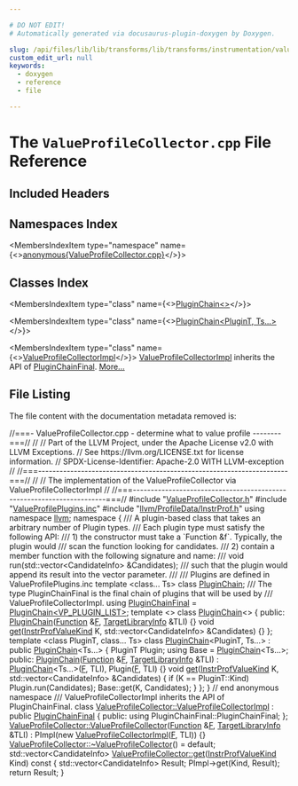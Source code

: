 ```yaml
---

# DO NOT EDIT!
# Automatically generated via docusaurus-plugin-doxygen by Doxygen.

slug: /api/files/lib/lib/transforms/lib/transforms/instrumentation/valueprofilecollector-cpp
custom_edit_url: null
keywords:
  - doxygen
  - reference
  - file

---
```





# The `ValueProfileCollector.cpp` File Reference

<DoxygenPage pluginConfig={pluginConfig}>



## Included Headers

<IncludesList>
<IncludesListItem
  filePath="ValueProfileCollector.h"
  permalink="/docs/api/files/lib/lib/transforms/lib/transforms/instrumentation/valueprofilecollector-h"
  isLocal="true" />
<IncludesListItem
  filePath="ValueProfilePlugins.inc"
  permalink="/docs/api/files/lib/lib/transforms/lib/transforms/instrumentation/valueprofileplugins-inc"
  isLocal="true" />
<IncludesListItem
  filePath="llvm/ProfileData/InstrProf.h"
  permalink="/docs/api/files/include/include/llvm/include/llvm/profiledata/instrprof-h"
  isLocal="true" />
</IncludesList>

## Namespaces Index

<MembersIndex>

<MembersIndexItem
  type="namespace"
  name={<><a href="/docs/api/namespaces/anonymous-valueprofilecollector-cpp-">anonymous&#123;ValueProfileCollector.cpp&#125;</a></>}>
</MembersIndexItem>

</MembersIndex>

## Classes Index

<MembersIndex>

<MembersIndexItem
  type="class"
  name={<><a href="/docs/api/classes/anonymous-namespace-valueprofilecollector-cpp-/pluginchain-38559c871fba28d992ead51549367f83">PluginChain&lt;&gt;</a></>}>
</MembersIndexItem>

<MembersIndexItem
  type="class"
  name={<><a href="/docs/api/classes/anonymous-namespace-valueprofilecollector-cpp-/pluginchain-a00262fafcee8c00598711b6a3e56679">PluginChain&lt;PluginT, Ts...&gt;</a></>}>
</MembersIndexItem>

<MembersIndexItem
  type="class"
  name={<><a href="/docs/api/classes/valueprofilecollector/valueprofilecollectorimpl">ValueProfileCollectorImpl</a></>}>
<a href="/docs/api/classes/valueprofilecollector/valueprofilecollectorimpl">ValueProfileCollectorImpl</a> inherits the API of <a href="/docs/api/classes/pluginchainfinal">PluginChainFinal</a>. <a href="/docs/api/classes/valueprofilecollector/valueprofilecollectorimpl/#details">More...</a>
</MembersIndexItem>

</MembersIndex>


## File Listing

The file content with the documentation metadata removed is:

<ProgramListing>

<Link id="l00001" /><CodeLine lineNumber="1"><Highlight kind="comment">//===- ValueProfileCollector.cpp - determine what to value profile --------===//</Highlight><Highlight kind="normal"></Highlight></CodeLine>
<Link id="l00002" /><CodeLine lineNumber="2"><Highlight kind="normal"></Highlight><Highlight kind="comment">//</Highlight><Highlight kind="normal"></Highlight></CodeLine>
<Link id="l00003" /><CodeLine lineNumber="3"><Highlight kind="normal"></Highlight><Highlight kind="comment">// Part of the LLVM Project, under the Apache License v2.0 with LLVM Exceptions.</Highlight><Highlight kind="normal"></Highlight></CodeLine>
<Link id="l00004" /><CodeLine lineNumber="4"><Highlight kind="normal"></Highlight><Highlight kind="comment">// See https://llvm.org/LICENSE.txt for license information.</Highlight><Highlight kind="normal"></Highlight></CodeLine>
<Link id="l00005" /><CodeLine lineNumber="5"><Highlight kind="normal"></Highlight><Highlight kind="comment">// SPDX-License-Identifier: Apache-2.0 WITH LLVM-exception</Highlight><Highlight kind="normal"></Highlight></CodeLine>
<Link id="l00006" /><CodeLine lineNumber="6"><Highlight kind="normal"></Highlight><Highlight kind="comment">//</Highlight><Highlight kind="normal"></Highlight></CodeLine>
<Link id="l00007" /><CodeLine lineNumber="7"><Highlight kind="normal"></Highlight><Highlight kind="comment">//===----------------------------------------------------------------------===//</Highlight><Highlight kind="normal"></Highlight></CodeLine>
<Link id="l00008" /><CodeLine lineNumber="8"><Highlight kind="normal"></Highlight><Highlight kind="comment">//</Highlight><Highlight kind="normal"></Highlight></CodeLine>
<Link id="l00009" /><CodeLine lineNumber="9"><Highlight kind="normal"></Highlight><Highlight kind="comment">// The implementation of the ValueProfileCollector via ValueProfileCollectorImpl</Highlight><Highlight kind="normal"></Highlight></CodeLine>
<Link id="l00010" /><CodeLine lineNumber="10"><Highlight kind="normal"></Highlight><Highlight kind="comment">//</Highlight><Highlight kind="normal"></Highlight></CodeLine>
<Link id="l00011" /><CodeLine lineNumber="11"><Highlight kind="normal"></Highlight><Highlight kind="comment">//===----------------------------------------------------------------------===//</Highlight><Highlight kind="normal"></Highlight></CodeLine>
<Link id="l00012" /><CodeLine lineNumber="12"><Highlight kind="normal"></Highlight></CodeLine>
<Link id="l00013" /><CodeLine lineNumber="13"><Highlight kind="normal"></Highlight><Highlight kind="preprocessor">#include &quot;<a href="/docs/api/files/lib/lib/transforms/lib/transforms/instrumentation/valueprofilecollector-h">ValueProfileCollector.h</a>&quot;</Highlight><Highlight kind="normal"></Highlight></CodeLine>
<Link id="l00014" /><CodeLine lineNumber="14"><Highlight kind="normal"></Highlight><Highlight kind="preprocessor">#include &quot;<a href="/docs/api/files/lib/lib/transforms/lib/transforms/instrumentation/valueprofileplugins-inc">ValueProfilePlugins.inc</a>&quot;</Highlight><Highlight kind="normal"></Highlight></CodeLine>
<Link id="l00015" /><CodeLine lineNumber="15"><Highlight kind="normal"></Highlight><Highlight kind="preprocessor">#include &quot;<a href="/docs/api/files/include/include/llvm/include/llvm/profiledata/instrprof-h">llvm/ProfileData/InstrProf.h</a>&quot;</Highlight><Highlight kind="normal"></Highlight></CodeLine>
<Link id="l00016" /><CodeLine lineNumber="16"><Highlight kind="normal"></Highlight></CodeLine>
<Link id="l00017" /><CodeLine lineNumber="17"><Highlight kind="normal"></Highlight><Highlight kind="keyword">using namespace </Highlight><Highlight kind="normal"><a href="/docs/api/namespaces/llvm">llvm</a>;</Highlight></CodeLine>
<Link id="l00018" /><CodeLine lineNumber="18"><Highlight kind="normal"></Highlight></CodeLine>
<Link id="l00019" /><CodeLine lineNumber="19" lineLink="/docs/api/namespaces/anonymous-valueprofilecollector-cpp-"><Highlight kind="normal"></Highlight><Highlight kind="keyword">namespace </Highlight><Highlight kind="normal">&#123;</Highlight></CodeLine>
<Link id="l00020" /><CodeLine lineNumber="20"><Highlight kind="normal"></Highlight><Highlight kind="comment"></Highlight></CodeLine>
<Link id="l00021" /><CodeLine lineNumber="21"><Highlight kind="comment">/// A plugin-based class that takes an arbitrary number of Plugin types.</Highlight></CodeLine>
<Link id="l00022" /><CodeLine lineNumber="22"><Highlight kind="comment">/// Each plugin type must satisfy the following API:</Highlight></CodeLine>
<Link id="l00023" /><CodeLine lineNumber="23"><Highlight kind="comment">///  1) the constructor must take a &#96;Function &amp;f&#96;. Typically, the plugin would</Highlight></CodeLine>
<Link id="l00024" /><CodeLine lineNumber="24"><Highlight kind="comment">///     scan the function looking for candidates.</Highlight></CodeLine>
<Link id="l00025" /><CodeLine lineNumber="25"><Highlight kind="comment">///  2) contain a member function with the following signature and name:</Highlight></CodeLine>
<Link id="l00026" /><CodeLine lineNumber="26"><Highlight kind="comment">///        void run(std::vector&lt;CandidateInfo&gt; &amp;Candidates);</Highlight></CodeLine>
<Link id="l00027" /><CodeLine lineNumber="27"><Highlight kind="comment">///    such that the plugin would append its result into the vector parameter.</Highlight></CodeLine>
<Link id="l00028" /><CodeLine lineNumber="28"><Highlight kind="comment">///</Highlight></CodeLine>
<Link id="l00029" /><CodeLine lineNumber="29"><Highlight kind="comment">/// Plugins are defined in ValueProfilePlugins.inc</Highlight><Highlight kind="normal"></Highlight></CodeLine>
<Link id="l00030" /><CodeLine lineNumber="30" lineLink="/docs/api/classes/anonymous-namespace-valueprofilecollector-cpp-/pluginchain"><Highlight kind="normal"></Highlight><Highlight kind="keyword">template</Highlight><Highlight kind="normal"> &lt;</Highlight><Highlight kind="keyword">class</Highlight><Highlight kind="normal">... Ts&gt; </Highlight><Highlight kind="keyword">class </Highlight><Highlight kind="normal"><a href="/docs/api/classes/anonymous-namespace-valueprofilecollector-cpp-/pluginchain">PluginChain</a>;</Highlight></CodeLine>
<Link id="l00031" /><CodeLine lineNumber="31"><Highlight kind="normal"></Highlight><Highlight kind="comment"></Highlight></CodeLine>
<Link id="l00032" /><CodeLine lineNumber="32"><Highlight kind="comment">/// The type PluginChainFinal is the final chain of plugins that will be used by</Highlight></CodeLine>
<Link id="l00033" /><CodeLine lineNumber="33"><Highlight kind="comment">/// ValueProfileCollectorImpl.</Highlight><Highlight kind="normal"></Highlight></CodeLine>
<Link id="l00034" /><CodeLine lineNumber="34" lineLink="/docs/api/namespaces/anonymous-valueprofilecollector-cpp-/#a7730130f0b6db23fb47176140824ad3f"><Highlight kind="normal"></Highlight><Highlight kind="keyword">using </Highlight><Highlight kind="normal"><a href="/docs/api/namespaces/anonymous-valueprofilecollector-cpp-/#a7730130f0b6db23fb47176140824ad3f">PluginChainFinal</a> = <a href="/docs/api/classes/anonymous-namespace-valueprofilecollector-cpp-/pluginchain">PluginChain&lt;VP&#95;PLUGIN&#95;LIST&gt;</a>;</Highlight></CodeLine>
<Link id="l00035" /><CodeLine lineNumber="35"><Highlight kind="normal"></Highlight></CodeLine>
<Link id="l00036" /><CodeLine lineNumber="36" lineLink="/docs/api/classes/anonymous-namespace-valueprofilecollector-cpp-/pluginchain-38559c871fba28d992ead51549367f83"><Highlight kind="normal"></Highlight><Highlight kind="keyword">template</Highlight><Highlight kind="normal"> &lt;&gt; </Highlight><Highlight kind="keyword">class </Highlight><Highlight kind="normal"><a href="/docs/api/classes/anonymous-namespace-valueprofilecollector-cpp-/pluginchain-38559c871fba28d992ead51549367f83/#aad508fc21b05e1ce05cd0fddbd150206">PluginChain</a>&lt;&gt; &#123;</Highlight></CodeLine>
<Link id="l00037" /><CodeLine lineNumber="37"><Highlight kind="normal"></Highlight><Highlight kind="keyword">public</Highlight><Highlight kind="normal">:</Highlight></CodeLine>
<Link id="l00038" /><CodeLine lineNumber="38" lineLink="/docs/api/classes/anonymous-namespace-valueprofilecollector-cpp-/pluginchain-38559c871fba28d992ead51549367f83/#aad508fc21b05e1ce05cd0fddbd150206"><Highlight kind="normal">  <a href="/docs/api/classes/anonymous-namespace-valueprofilecollector-cpp-/pluginchain-38559c871fba28d992ead51549367f83/#aad508fc21b05e1ce05cd0fddbd150206">PluginChain</a>(<a href="/docs/api/classes/llvm/function">Function</a> &amp;<a href="/docs/api/files/lib/lib/support/md5-cpp/#a96d73bbd7af15cb1fc38c3f4a3bd82e9">F</a>, <a href="/docs/api/classes/llvm/targetlibraryinfo">TargetLibraryInfo</a> &amp;TLI) &#123;&#125;</Highlight></CodeLine>
<Link id="l00039" /><CodeLine lineNumber="39" lineLink="/docs/api/classes/anonymous-namespace-valueprofilecollector-cpp-/pluginchain-38559c871fba28d992ead51549367f83/#a05835e555fadff38a0b44e111267a4a0"><Highlight kind="normal">  </Highlight><Highlight kind="keywordtype">void</Highlight><Highlight kind="normal"> <a href="/docs/api/classes/anonymous-namespace-valueprofilecollector-cpp-/pluginchain-38559c871fba28d992ead51549367f83/#a05835e555fadff38a0b44e111267a4a0">get</a>(<a href="/docs/api/namespaces/llvm/#aa3a544a0d0dd4971f6c79d9869a1ffee">InstrProfValueKind</a> K, std::vector&lt;CandidateInfo&gt; &amp;Candidates) &#123;&#125;</Highlight></CodeLine>
<Link id="l00040" /><CodeLine lineNumber="40"><Highlight kind="normal">&#125;;</Highlight></CodeLine>
<Link id="l00041" /><CodeLine lineNumber="41"><Highlight kind="normal"></Highlight></CodeLine>
<Link id="l00042" /><CodeLine lineNumber="42"><Highlight kind="normal"></Highlight><Highlight kind="keyword">template</Highlight><Highlight kind="normal"> &lt;</Highlight><Highlight kind="keyword">class </Highlight><Highlight kind="normal">PluginT, </Highlight><Highlight kind="keyword">class</Highlight><Highlight kind="normal">... Ts&gt;</Highlight></CodeLine>
<Link id="l00043" /><CodeLine lineNumber="43" lineLink="/docs/api/classes/anonymous-namespace-valueprofilecollector-cpp-/pluginchain-a00262fafcee8c00598711b6a3e56679"><Highlight kind="normal"></Highlight><Highlight kind="keyword">class </Highlight><Highlight kind="normal"><a href="/docs/api/classes/anonymous-namespace-valueprofilecollector-cpp-/pluginchain-a00262fafcee8c00598711b6a3e56679/#aedffd5ce22933c77b3ed06bd30372d6e">PluginChain</a>&lt;PluginT, Ts...&gt; : </Highlight><Highlight kind="keyword">public</Highlight><Highlight kind="normal"> <a href="/docs/api/classes/anonymous-namespace-valueprofilecollector-cpp-/pluginchain-a00262fafcee8c00598711b6a3e56679/#aedffd5ce22933c77b3ed06bd30372d6e">PluginChain</a>&lt;Ts...&gt; &#123;</Highlight></CodeLine>
<Link id="l00044" /><CodeLine lineNumber="44"><Highlight kind="normal">  PluginT Plugin;</Highlight></CodeLine>
<Link id="l00045" /><CodeLine lineNumber="45"><Highlight kind="normal">  </Highlight><Highlight kind="keyword">using </Highlight><Highlight kind="normal">Base = <a href="/docs/api/classes/anonymous-namespace-valueprofilecollector-cpp-/pluginchain-a00262fafcee8c00598711b6a3e56679/#aedffd5ce22933c77b3ed06bd30372d6e">PluginChain</a>&lt;Ts...&gt;;</Highlight></CodeLine>
<Link id="l00046" /><CodeLine lineNumber="46"><Highlight kind="normal"></Highlight></CodeLine>
<Link id="l00047" /><CodeLine lineNumber="47"><Highlight kind="normal"></Highlight><Highlight kind="keyword">public</Highlight><Highlight kind="normal">:</Highlight></CodeLine>
<Link id="l00048" /><CodeLine lineNumber="48" lineLink="/docs/api/classes/anonymous-namespace-valueprofilecollector-cpp-/pluginchain-a00262fafcee8c00598711b6a3e56679/#aedffd5ce22933c77b3ed06bd30372d6e"><Highlight kind="normal">  <a href="/docs/api/classes/anonymous-namespace-valueprofilecollector-cpp-/pluginchain-a00262fafcee8c00598711b6a3e56679/#aedffd5ce22933c77b3ed06bd30372d6e">PluginChain</a>(<a href="/docs/api/classes/llvm/function">Function</a> &amp;<a href="/docs/api/files/lib/lib/support/md5-cpp/#a96d73bbd7af15cb1fc38c3f4a3bd82e9">F</a>, <a href="/docs/api/classes/llvm/targetlibraryinfo">TargetLibraryInfo</a> &amp;TLI)</Highlight></CodeLine>
<Link id="l00049" /><CodeLine lineNumber="49"><Highlight kind="normal">      : <a href="/docs/api/classes/anonymous-namespace-valueprofilecollector-cpp-/pluginchain-a00262fafcee8c00598711b6a3e56679/#aedffd5ce22933c77b3ed06bd30372d6e">PluginChain</a>&lt;Ts...&gt;(<a href="/docs/api/files/lib/lib/support/md5-cpp/#a96d73bbd7af15cb1fc38c3f4a3bd82e9">F</a>, TLI), Plugin(<a href="/docs/api/files/lib/lib/support/md5-cpp/#a96d73bbd7af15cb1fc38c3f4a3bd82e9">F</a>, TLI) &#123;&#125;</Highlight></CodeLine>
<Link id="l00050" /><CodeLine lineNumber="50"><Highlight kind="normal"></Highlight></CodeLine>
<Link id="l00051" /><CodeLine lineNumber="51" lineLink="/docs/api/classes/anonymous-namespace-valueprofilecollector-cpp-/pluginchain-a00262fafcee8c00598711b6a3e56679/#a5ffdd168d7899ea58669acfedd8f728a"><Highlight kind="normal">  </Highlight><Highlight kind="keywordtype">void</Highlight><Highlight kind="normal"> <a href="/docs/api/classes/anonymous-namespace-valueprofilecollector-cpp-/pluginchain-a00262fafcee8c00598711b6a3e56679/#a5ffdd168d7899ea58669acfedd8f728a">get</a>(<a href="/docs/api/namespaces/llvm/#aa3a544a0d0dd4971f6c79d9869a1ffee">InstrProfValueKind</a> K, std::vector&lt;CandidateInfo&gt; &amp;Candidates) &#123;</Highlight></CodeLine>
<Link id="l00052" /><CodeLine lineNumber="52"><Highlight kind="normal">    </Highlight><Highlight kind="keywordflow">if</Highlight><Highlight kind="normal"> (K == PluginT::Kind)</Highlight></CodeLine>
<Link id="l00053" /><CodeLine lineNumber="53"><Highlight kind="normal">      Plugin.run(Candidates);</Highlight></CodeLine>
<Link id="l00054" /><CodeLine lineNumber="54"><Highlight kind="normal">    Base::get(K, Candidates);</Highlight></CodeLine>
<Link id="l00055" /><CodeLine lineNumber="55"><Highlight kind="normal">  &#125;</Highlight></CodeLine>
<Link id="l00056" /><CodeLine lineNumber="56"><Highlight kind="normal">&#125;;</Highlight></CodeLine>
<Link id="l00057" /><CodeLine lineNumber="57"><Highlight kind="normal"></Highlight></CodeLine>
<Link id="l00058" /><CodeLine lineNumber="58"><Highlight kind="normal">&#125; </Highlight><Highlight kind="comment">// end anonymous namespace</Highlight><Highlight kind="normal"></Highlight></CodeLine>
<Link id="l00059" /><CodeLine lineNumber="59"><Highlight kind="normal"></Highlight><Highlight kind="comment"></Highlight></CodeLine>
<Link id="l00060" /><CodeLine lineNumber="60"><Highlight kind="comment">/// ValueProfileCollectorImpl inherits the API of PluginChainFinal.</Highlight><Highlight kind="normal"></Highlight></CodeLine>
<Link id="l00061" /><CodeLine lineNumber="61" lineLink="/docs/api/classes/valueprofilecollector/valueprofilecollectorimpl"><Highlight kind="normal"></Highlight><Highlight kind="keyword">class </Highlight><Highlight kind="normal"><a href="/docs/api/classes/valueprofilecollector/valueprofilecollectorimpl">ValueProfileCollector::ValueProfileCollectorImpl</a> : </Highlight><Highlight kind="keyword">public</Highlight><Highlight kind="normal"> <a href="/docs/api/classes/pluginchainfinal">PluginChainFinal</a> &#123;</Highlight></CodeLine>
<Link id="l00062" /><CodeLine lineNumber="62"><Highlight kind="normal"></Highlight><Highlight kind="keyword">public</Highlight><Highlight kind="normal">:</Highlight></CodeLine>
<Link id="l00063" /><CodeLine lineNumber="63"><Highlight kind="normal">  </Highlight><Highlight kind="keyword">using </Highlight><Highlight kind="normal">PluginChainFinal::PluginChainFinal;</Highlight></CodeLine>
<Link id="l00064" /><CodeLine lineNumber="64"><Highlight kind="normal">&#125;;</Highlight></CodeLine>
<Link id="l00065" /><CodeLine lineNumber="65"><Highlight kind="normal"></Highlight></CodeLine>
<Link id="l00066" /><CodeLine lineNumber="66" lineLink="/docs/api/classes/llvm/valueprofilecollector/#a50d7cc1c6703d27214c819133e2f1c2d"><Highlight kind="normal"><a href="/docs/api/classes/llvm/valueprofilecollector/#a50d7cc1c6703d27214c819133e2f1c2d">ValueProfileCollector::ValueProfileCollector</a>(<a href="/docs/api/classes/llvm/function">Function</a> &amp;<a href="/docs/api/files/lib/lib/support/md5-cpp/#a96d73bbd7af15cb1fc38c3f4a3bd82e9">F</a>,</Highlight></CodeLine>
<Link id="l00067" /><CodeLine lineNumber="67"><Highlight kind="normal">                                             <a href="/docs/api/classes/llvm/targetlibraryinfo">TargetLibraryInfo</a> &amp;TLI)</Highlight></CodeLine>
<Link id="l00068" /><CodeLine lineNumber="68"><Highlight kind="normal">    : PImpl(new <a href="/docs/api/classes/valueprofilecollector/valueprofilecollectorimpl">ValueProfileCollectorImpl</a>(<a href="/docs/api/files/lib/lib/support/md5-cpp/#a96d73bbd7af15cb1fc38c3f4a3bd82e9">F</a>, TLI)) &#123;&#125;</Highlight></CodeLine>
<Link id="l00069" /><CodeLine lineNumber="69"><Highlight kind="normal"></Highlight></CodeLine>
<Link id="l00070" /><CodeLine lineNumber="70"><Highlight kind="normal"><a href="/docs/api/classes/llvm/valueprofilecollector/#a0073f9fb1fa718484c55b00335021d99">ValueProfileCollector::~ValueProfileCollector</a>() = </Highlight><Highlight kind="keywordflow">default</Highlight><Highlight kind="normal">;</Highlight></CodeLine>
<Link id="l00071" /><CodeLine lineNumber="71"><Highlight kind="normal"></Highlight></CodeLine>
<Link id="l00072" /><CodeLine lineNumber="72"><Highlight kind="normal">std::vector&lt;CandidateInfo&gt;</Highlight></CodeLine>
<Link id="l00073" /><CodeLine lineNumber="73" lineLink="/docs/api/classes/llvm/valueprofilecollector/#a9051f7b5cb39eaecf1a333768670f72f"><Highlight kind="normal"><a href="/docs/api/classes/llvm/valueprofilecollector/#a9051f7b5cb39eaecf1a333768670f72f">ValueProfileCollector::get</a>(<a href="/docs/api/namespaces/llvm/#aa3a544a0d0dd4971f6c79d9869a1ffee">InstrProfValueKind</a> Kind)</Highlight><Highlight kind="keyword"> const </Highlight><Highlight kind="normal">&#123;</Highlight></CodeLine>
<Link id="l00074" /><CodeLine lineNumber="74"><Highlight kind="normal">  std::vector&lt;CandidateInfo&gt; Result;</Highlight></CodeLine>
<Link id="l00075" /><CodeLine lineNumber="75"><Highlight kind="normal">  PImpl-&gt;get(Kind, Result);</Highlight></CodeLine>
<Link id="l00076" /><CodeLine lineNumber="76"><Highlight kind="normal">  </Highlight><Highlight kind="keywordflow">return</Highlight><Highlight kind="normal"> Result;</Highlight></CodeLine>
<Link id="l00077" /><CodeLine lineNumber="77"><Highlight kind="normal">&#125;</Highlight></CodeLine>

</ProgramListing>


</DoxygenPage>
